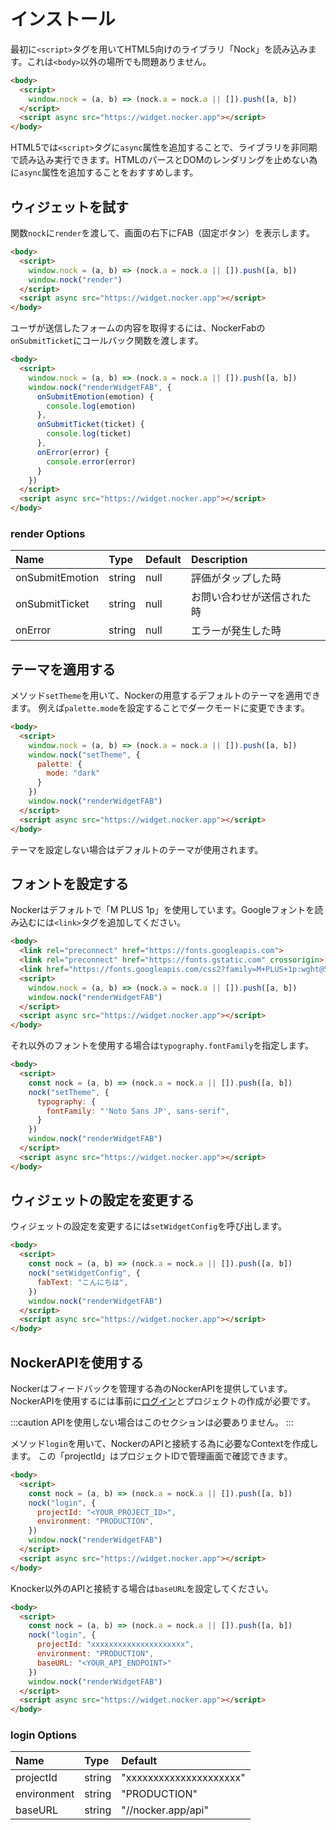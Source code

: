 # インストール

最初に`<script>`タグを用いてHTML5向けのライブラリ「Nock」を読み込みます。これは`<body>`以外の場所でも問題ありません。

```html
<body>
  <script>
    window.nock = (a, b) => (nock.a = nock.a || []).push([a, b])
  </script>
  <script async src="https://widget.nocker.app"></script>
</body>
```

HTML5では`<script>`タグに`async`属性を追加することで、ライブラリを非同期で読み込み実行できます。HTMLのパースとDOMのレンダリングを止めない為に`async`属性を追加することをおすすめします。

## ウィジェットを試す

関数`nock`に`render`を渡して、画面の右下にFAB（固定ボタン）を表示します。

```html
<body>
  <script>
    window.nock = (a, b) => (nock.a = nock.a || []).push([a, b])
    window.nock("render")
  </script>
  <script async src="https://widget.nocker.app"></script>
</body>
```

ユーザが送信したフォームの内容を取得するには、NockerFabの`onSubmitTicket`にコールバック関数を渡します。

```html
<body>
  <script>
    window.nock = (a, b) => (nock.a = nock.a || []).push([a, b])
    window.nock("renderWidgetFAB", {
      onSubmitEmotion(emotion) {
        console.log(emotion)
      },
      onSubmitTicket(ticket) {
        console.log(ticket)
      },
      onError(error) {
        console.error(error)
      }
    })
  </script>
  <script async src="https://widget.nocker.app"></script>
</body>
```

### render Options

Name|Type|Default|Description
:--|:--|:--|:--
onSubmitEmotion|string|null|評価がタップした時
onSubmitTicket|string|null|お問い合わせが送信された時
onError|string|null|エラーが発生した時

## テーマを適用する

メソッド`setTheme`を用いて、Nockerの用意するデフォルトのテーマを適用できます。
例えば`palette.mode`を設定することでダークモードに変更できます。

```html
<body>
  <script>
    window.nock = (a, b) => (nock.a = nock.a || []).push([a, b])
    window.nock("setTheme", {
      palette: {
        mode: "dark"
      }
    })
    window.nock("renderWidgetFAB")
  </script>
  <script async src="https://widget.nocker.app"></script>
</body>
```

テーマを設定しない場合はデフォルトのテーマが使用されます。

## フォントを設定する

Nockerはデフォルトで「M PLUS 1p」を使用しています。Googleフォントを読み込むには`<link>`タグを追加してください。

```html
<body>
  <link rel="preconnect" href="https://fonts.googleapis.com">
  <link rel="preconnect" href="https://fonts.gstatic.com" crossorigin>
  <link href="https://fonts.googleapis.com/css2?family=M+PLUS+1p:wght@500;700&display=swap" rel="stylesheet">
  <script>
    window.nock = (a, b) => (nock.a = nock.a || []).push([a, b])
    window.nock("renderWidgetFAB")
  </script>
  <script async src="https://widget.nocker.app"></script>
</body>
```

それ以外のフォントを使用する場合は`typography.fontFamily`を指定します。

```html
<body>
  <script>
    const nock = (a, b) => (nock.a = nock.a || []).push([a, b])
    nock("setTheme", {
      typography: {
        fontFamily: "'Noto Sans JP', sans-serif",
      }
    })
    window.nock("renderWidgetFAB")
  </script>
  <script async src="https://widget.nocker.app"></script>
</body>
```

## ウィジェットの設定を変更する

ウィジェットの設定を変更するには`setWidgetConfig`を呼び出します。

```html
<body>
  <script>
    const nock = (a, b) => (nock.a = nock.a || []).push([a, b])
    nock("setWidgetConfig", {
      fabText: "こんにちは",
    })
    window.nock("renderWidgetFAB")
  </script>
  <script async src="https://widget.nocker.app"></script>
</body>
```

## NockerAPIを使用する

Nockerはフィードバックを管理する為のNockerAPIを提供しています。
NockerAPIを使用するには事前に[ログイン](https://nocker.app)とプロジェクトの作成が必要です。

:::caution
APIを使用しない場合はこのセクションは必要ありません。
:::

メソッド`login`を用いて、NockerのAPIと接続する為に必要なContextを作成します。
この「projectId」はプロジェクトIDで管理画面で確認できます。

```html
<body>
  <script>
    const nock = (a, b) => (nock.a = nock.a || []).push([a, b])
    nock("login", {
      projectId: "<YOUR_PROJECT_ID>",
      environment: "PRODUCTION",
    })
    window.nock("renderWidgetFAB")
  </script>
  <script async src="https://widget.nocker.app"></script>
</body>
```

Knocker以外のAPIと接続する場合は`baseURL`を設定してください。

```html
<body>
  <script>
    const nock = (a, b) => (nock.a = nock.a || []).push([a, b])
    nock("login", {
      projectId: "xxxxxxxxxxxxxxxxxxxxx",
      environment: "PRODUCTION",
      baseURL: "<YOUR_API_ENDPOINT>"
    })
    window.nock("renderWidgetFAB")
  </script>
  <script async src="https://widget.nocker.app"></script>
</body>
```

### login Options

Name|Type|Default
:--|:--|:--
projectId|string|"xxxxxxxxxxxxxxxxxxxxx"
environment|string|"PRODUCTION"
baseURL|string|"//nocker.app/api"
